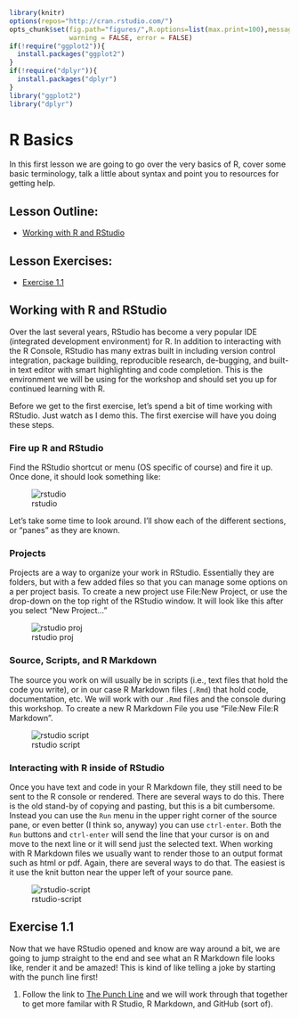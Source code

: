 ```r
library(knitr)
options(repos="http://cran.rstudio.com/")
opts_chunk$set(fig.path="figures/",R.options=list(max.print=100),message = FALSE,
               warning = FALSE, error = FALSE)
if(!require("ggplot2")){
  install.packages("ggplot2")
}
if(!require("dplyr")){
  install.packages("dplyr")
}
library("ggplot2")
library("dplyr")
```

# R Basics

In this first lesson we are going to go over the very basics of R, cover some basic terminology, talk a little about syntax and point you to resources for getting help.

## Lesson Outline:

- [Working with R and RStudio](#working-with-r-and-rstudio)

## Lesson Exercises:
- [Exercise 1.1](#exercise-11)

## Working with R and RStudio
Over the last several years, RStudio has become a very popular IDE (integrated development environment) for R. In addition to interacting with the R Console, RStudio has many extras built in including version control integration, package building, reproducible research, de-bugging, and built-in text editor with smart highlighting and code completion.  This is the environment we will be using for the workshop and should set you up for continued learning with R.

Before we get to the first exercise, let's spend a bit of time working with RStudio. Just watch as I demo this.  The first exercise will have you doing these steps.

### Fire up R and RStudio
Find the RStudio shortcut or menu (OS specific of course) and fire it up.  Once done, it should look something like:

![rstudio](figures/rstudio.jpg)


Let's take some time to look around.  I'll show each of the different sections, or "panes" as they are known.

### Projects

Projects are a way to organize your work in RStudio.  Essentially they are folders, but with a few added files so that you can manage some options on a per project basis.  To create a new project use File:New Project, or use the drop-down on the top right of the RStudio window.  It will look like this after you select "New Project..."

![rstudio proj](figures/rstudio_proj.jpg)

### Source, Scripts, and R Markdown

The source you work on will usually be in scripts (i.e., text files that hold the code you write), or in our case R Markdown files (`.Rmd`) that hold code, documentation, etc.  We will work with our `.Rmd` files and the console during this workshop.  To create a new R Markdown File you use "File:New File:R Markdown".

![rstudio script](figures/rstudio_rmark.jpg)


### Interacting with R inside of RStudio

Once you have text and code in your R Markdown file, they still need to be sent to the R console or rendered.  There are several ways to do this.  There is the old stand-by of copying and pasting, but this is a bit cumbersome.  Instead you can use the `Run` menu in the upper right corner of the source pane, or even better (I think so, anyway) you can use `ctrl-enter`.  Both the `Run` buttons and `ctrl-enter` will send the line that your cursor is on and move to the next line or it will send just the selected text. When working with R Markdown files we usually want to render those to an output format such as html or pdf.  Again, there are several ways to do that.  The easiest is it use the knit button near the upper left of your source pane.

![rstudio-script](figures/rstudio_knit.jpg)

## Exercise 1.1

Now that we have RStudio opened and know are way around a bit, we are going to jump straight to the end and see what an R Markdown file looks like, render it and be amazed!  This is kind of like telling a joke by starting with the punch line first!

1. Follow the link to [The Punch Line](punchline.Rmd) and we will work through that together to get more familar with R Studio, R Markdown, and GitHub (sort of). 

